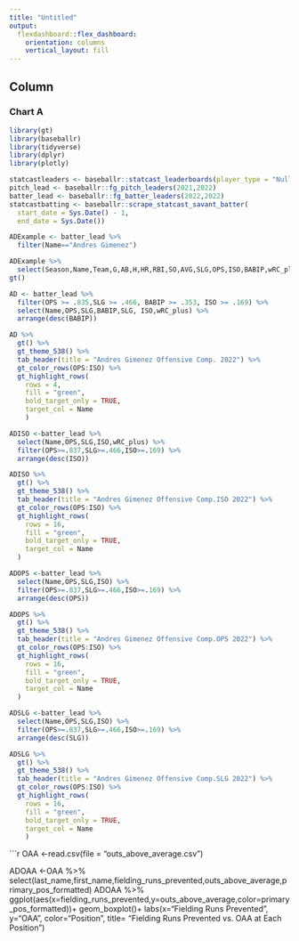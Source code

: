 ---
title: "Untitled"
output: 
  flexdashboard::flex_dashboard:
    orientation: columns
    vertical_layout: fill
---

Column {data-width=650}
-----------------------------------------------------------------------

### Chart A

```{r}
library(gt)
library(baseballr)
library(tidyverse)
library(dplyr)
library(plotly)

statcastleaders <- baseballr::statcast_leaderboards(player_type = "Null")
pitch_lead <- baseballr::fg_pitch_leaders(2021,2022)
batter_lead <- baseballr::fg_batter_leaders(2022,2022)
statcastbatting <- baseballr::scrape_statcast_savant_batter(
  start_date = Sys.Date() - 1,
  end_date = Sys.Date())
```

```{r}
ADExample <- batter_lead %>%
  filter(Name=="Andres Gimenez")

ADExample %>% 
  select(Season,Name,Team,G,AB,H,HR,RBI,SO,AVG,SLG,OPS,ISO,BABIP,wRC_plus,WAR)%>% 
gt()
```

```{r Offensive Comp}
AD <- batter_lead %>%
  filter(OPS >= .835,SLG >= .466, BABIP >= .353, ISO >= .169) %>% 
  select(Name,OPS,SLG,BABIP,SLG, ISO,wRC_plus) %>% 
  arrange(desc(BABIP))

AD %>% 
  gt() %>% 
  gt_theme_538() %>% 
  tab_header(title = "Andres Gimenez Offensive Comp. 2022") %>% 
  gt_color_rows(OPS:ISO) %>% 
  gt_highlight_rows(
    rows = 4, 
    fill = "green",
    bold_target_only = TRUE,
    target_col = Name
    )
```

```{r ISO}

ADISO <-batter_lead %>% 
  select(Name,OPS,SLG,ISO,wRC_plus) %>% 
  filter(OPS>=.837,SLG>=.466,ISO>=.169) %>% 
  arrange(desc(ISO))

ADISO %>% 
  gt() %>% 
  gt_theme_538() %>% 
  tab_header(title = "Andres Gimenez Offensive Comp.ISO 2022") %>% 
  gt_color_rows(OPS:ISO) %>% 
  gt_highlight_rows(
    rows = 16, 
    fill = "green",
    bold_target_only = TRUE,
    target_col = Name
  ) 
```

```{r OPS}
ADOPS <-batter_lead %>% 
  select(Name,OPS,SLG,ISO) %>% 
  filter(OPS>=.837,SLG>=.466,ISO>=.169) %>% 
  arrange(desc(OPS))

ADOPS %>% 
  gt() %>% 
  gt_theme_538() %>% 
  tab_header(title = "Andres Gimenez Offensive Comp.OPS 2022") %>% 
  gt_color_rows(OPS:ISO) %>% 
  gt_highlight_rows(
    rows = 16, 
    fill = "green",
    bold_target_only = TRUE,
    target_col = Name
  )
```

```{r SLG}
ADSLG <-batter_lead %>% 
  select(Name,OPS,SLG,ISO) %>% 
  filter(OPS>=.837,SLG>=.466,ISO>=.169) %>% 
  arrange(desc(SLG))

ADSLG %>% 
  gt() %>% 
  gt_theme_538() %>% 
  tab_header(title = "Andres Gimenez Offensive Comp.SLG 2022") %>% 
  gt_color_rows(OPS:ISO) %>% 
  gt_highlight_rows(
    rows = 16, 
    fill = "green",
    bold_target_only = TRUE,
    target_col = Name
    )
```
```{r OAA}
OAA <-read.csv(file = "outs_above_average.csv")

ADOAA <-OAA %>%
  select(last_name,first_name,fielding_runs_prevented,outs_above_average,primary_pos_formatted)
ADOAA %>%
  ggplot(aes(x=fielding_runs_prevented,y=outs_above_average,color=primary_pos_formatted))+
  geom_boxplot()+
  labs(x="Fielding Runs Prevented",
       y="OAA",
       color="Position",
       title= "Fielding Runs Prevented vs. OAA at Each Position")




